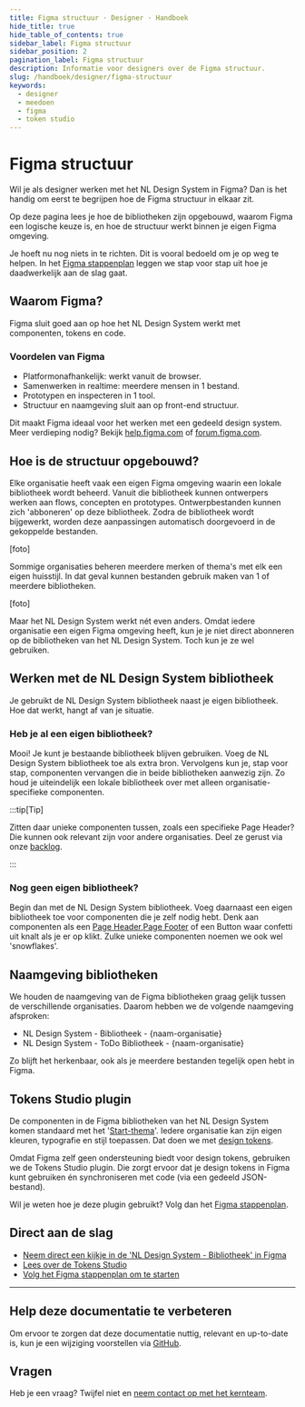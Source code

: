 ```yaml
---
title: Figma structuur · Designer · Handboek
hide_title: true
hide_table_of_contents: true
sidebar_label: Figma structuur
sidebar_position: 2
pagination_label: Figma structuur
description: Informatie voor designers over de Figma structuur.
slug: /handboek/designer/figma-structuur
keywords:
  - designer
  - meedoen
  - figma
  - token studio
---
```


# Figma structuur

Wil je als designer werken met het NL Design System in Figma? Dan is het handig om eerst te begrijpen hoe de Figma structuur in elkaar zit.

Op deze pagina lees je hoe de bibliotheken zijn opgebouwd, waarom Figma een logische keuze is, en hoe de structuur werkt binnen je eigen Figma omgeving.

Je hoeft nu nog niets in te richten. Dit is vooral bedoeld om je op weg te helpen. In het [Figma stappenplan](/handboek/designer/figma-stappenplan) leggen we stap voor stap uit hoe je daadwerkelijk aan de slag gaat.

## Waarom Figma?

Figma sluit goed aan op hoe het NL Design System werkt met componenten, tokens en code.

### Voordelen van Figma

- Platformonafhankelijk: werkt vanuit de browser.
- Samenwerken in realtime: meerdere mensen in 1 bestand.
- Prototypen en inspecteren in 1 tool.
- Structuur en naamgeving sluit aan op front-end structuur.

Dit maakt Figma ideaal voor het werken met een gedeeld design system. Meer verdieping nodig? Bekijk [help.figma.com](help.figma.com) of [forum.figma.com](forum.figma.com).

## Hoe is de structuur opgebouwd?

Elke organisatie heeft vaak een eigen Figma omgeving waarin een lokale bibliotheek wordt beheerd. Vanuit die bibliotheek kunnen ontwerpers werken aan flows, concepten en prototypes. Ontwerpbestanden kunnen zich 'abboneren' op deze bibliotheek. Zodra de bibliotheek wordt bijgewerkt, worden deze aanpassingen automatisch doorgevoerd in de gekoppelde bestanden.

[foto]

Sommige organisaties beheren meerdere merken of thema's met elk een eigen huisstijl. In dat geval kunnen bestanden gebruik maken van 1 of meerdere bibliotheken.

[foto]

Maar het NL Design System werkt nét even anders. Omdat iedere organisatie een eigen Figma omgeving heeft, kun je je niet direct abonneren op de bibliotheken van het NL Design System. Toch kun je ze wel gebruiken.

## Werken met de NL Design System bibliotheek

Je gebruikt de NL Design System bibliotheek naast je eigen bibliotheek. Hoe dat werkt, hangt af van je situatie.

### Heb je al een eigen bibliotheek?

Mooi! Je kunt je bestaande bibliotheek blijven gebruiken. Voeg de NL Design System bibliotheek toe als extra bron. Vervolgens kun je, stap voor stap, componenten vervangen die in beide bibliotheken aanwezig zijn. Zo houd je uiteindelijk een lokale bibliotheek over met alleen organisatie-specifieke componenten.

:::tip[Tip]

Zitten daar unieke componenten tussen, zoals een specifieke Page Header? Die kunnen ook relevant zijn voor andere organisaties. Deel ze gerust via onze [backlog](https://github.com/nl-design-system/backlog).

:::

### Nog geen eigen bibliotheek?

Begin dan met de NL Design System bibliotheek. Voeg daarnaast een eigen bibliotheek toe voor componenten die je zelf nodig hebt. Denk aan componenten als een [Page Header](/page-header),[Page Footer](/page-footer) of een Button waar confetti uit knalt als je er op klikt. Zulke unieke componenten noemen we ook wel 'snowflakes'.

## Naamgeving bibliotheken

We houden de naamgeving van de Figma bibliotheken graag gelijk tussen de verschillende organisaties. Daarom hebben we de volgende naamgeving afsproken:

- NL Design System - Bibliotheek - {naam-organisatie}
- NL Design System - ToDo Bibliotheek - {naam-organisatie}

Zo blijft het herkenbaar, ook als je meerdere bestanden tegelijk open hebt in Figma.

## Tokens Studio plugin

De componenten in de Figma bibliotheken van het NL Design System komen standaard met het '[Start-thema](/handboek/huisstijl/themas/start-thema)'. Iedere organisatie kan zijn eigen kleuren, typografie en stijl toepassen. Dat doen we met [design tokens](/handboek/huisstijl/design-tokens).

Omdat Figma zelf geen ondersteuning biedt voor design tokens, gebruiken we de Tokens Studio plugin. Die zorgt ervoor dat je design tokens in Figma kunt gebruiken én synchroniseren met code (via een gedeeld JSON-bestand).

Wil je weten hoe je deze plugin gebruikt? Volg dan het [Figma stappenplan](/handboek/designer/figma-stappenplan).

## Direct aan de slag

- [Neem direct een kijkje in de 'NL Design System - Bibliotheek' in Figma](https://www.figma.com/design/FqAr99wvrlHxTJYAHkFRQN/NL-Design-System---Bibliotheek?node-id=197-664&t=t25LHoMjEkUZyEi1-1)
- [Lees over de Tokens Studio](https://tokens.studio/)
- [Volg het Figma stappenplan om te starten](/handboek/designer/figma-stappenplan)

---

## Help deze documentatie te verbeteren

Om ervoor te zorgen dat deze documentatie nuttig, relevant en up-to-date is, kun je een wijziging voorstellen via [GitHub](https://github.com/nl-design-system/documentatie).

## Vragen

Heb je een vraag? Twijfel niet en [neem contact op met het kernteam](/project/kernteam).
